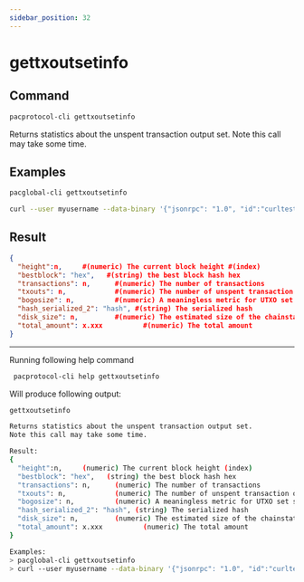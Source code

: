 ```yaml
---
sidebar_position: 32
---
```


# gettxoutsetinfo
## Command

```bash
pacprotocol-cli gettxoutsetinfo
```

Returns statistics about the unspent transaction output set.
Note this call may take some time.



## Examples
```bash
pacglobal-cli gettxoutsetinfo 
```

```bash
curl --user myusername --data-binary '{"jsonrpc": "1.0", "id":"curltest", "method": "gettxoutsetinfo", "params": [] }' -H 'content-type: text/plain;' http://127.0.0.1:1111/
```


## Result
```json
{
  "height":n,     #(numeric) The current block height #(index)
  "bestblock": "hex",   #(string) the best block hash hex
  "transactions": n,      #(numeric) The number of transactions
  "txouts": n,            #(numeric) The number of unspent transaction outputs
  "bogosize": n,          #(numeric) A meaningless metric for UTXO set size
  "hash_serialized_2": "hash", #(string) The serialized hash
  "disk_size": n,         #(numeric) The estimated size of the chainstate on disk
  "total_amount": x.xxx          #(numeric) The total amount
}
```


___

Running following help command
```bash
 pacprotocol-cli help gettxoutsetinfo
```
Will produce following output:


```bash
gettxoutsetinfo

Returns statistics about the unspent transaction output set.
Note this call may take some time.

Result:
{
  "height":n,     (numeric) The current block height (index)
  "bestblock": "hex",   (string) the best block hash hex
  "transactions": n,      (numeric) The number of transactions
  "txouts": n,            (numeric) The number of unspent transaction outputs
  "bogosize": n,          (numeric) A meaningless metric for UTXO set size
  "hash_serialized_2": "hash", (string) The serialized hash
  "disk_size": n,         (numeric) The estimated size of the chainstate on disk
  "total_amount": x.xxx          (numeric) The total amount
}

Examples:
> pacglobal-cli gettxoutsetinfo 
> curl --user myusername --data-binary '{"jsonrpc": "1.0", "id":"curltest", "method": "gettxoutsetinfo", "params": [] }' -H 'content-type: text/plain;' http://127.0.0.1:1111/

```

